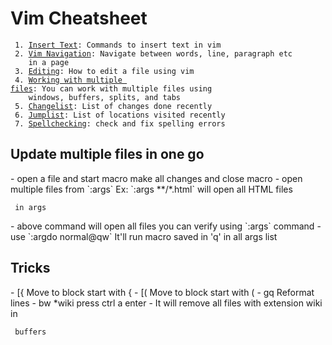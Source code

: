 = Vim Cheatsheet =
  1. [[insert-text|Insert Text]]: Commands to insert text in vim
  2. [[navigation|Vim Navigation]]: Navigate between words, line, paragraph etc
     in a page
  3. [[editing|Editing]]: How to edit a file using vim
  4. [[working-with-multiple-files|Working with multiple files]]: You can work with multiple files using
     windows, buffers, splits, and tabs
  5. [[change-list|Changelist]]: List of changes done recently
  6. [[jump-list|Jumplist]]: List of locations visited recently
  7. [[spell-checking|Spellchecking]]: check and fix spelling errors





== Update multiple files in one go ==
- open a file and start macro make all changes and close macro
- open multiple files from `:args` Ex: `:args **/*.html` will open all HTML files
  in args
- above command will open all files you can verify using `:args` command
- use `:argdo normal@qw` It'll run macro saved in 'q' in all args list


== Tricks ==
- [{ Move to block start with {
- [( Move to block start with (
- gq Reformat lines
- bw *wiki press ctrl a enter - It will remove all files with extension wiki in
  buffers
